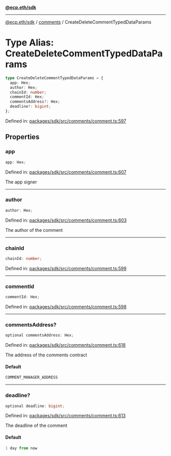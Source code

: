 [**@ecp.eth/sdk**](../../index.mdx)

***

[@ecp.eth/sdk](/sdk-reference/index.mdx) / [comments](/sdk-reference/comments/index.mdx) / CreateDeleteCommentTypedDataParams

# Type Alias: CreateDeleteCommentTypedDataParams

```ts
type CreateDeleteCommentTypedDataParams = {
  app: Hex;
  author: Hex;
  chainId: number;
  commentId: Hex;
  commentsAddress?: Hex;
  deadline?: bigint;
};
```

Defined in: [packages/sdk/src/comments/comment.ts:597](https://github.com/ecp-eth/comments-monorepo/blob/main/packages/sdk/src/comments/comment.ts#L597)

## Properties

### app

```ts
app: Hex;
```

Defined in: [packages/sdk/src/comments/comment.ts:607](https://github.com/ecp-eth/comments-monorepo/blob/main/packages/sdk/src/comments/comment.ts#L607)

The app signer

***

### author

```ts
author: Hex;
```

Defined in: [packages/sdk/src/comments/comment.ts:603](https://github.com/ecp-eth/comments-monorepo/blob/main/packages/sdk/src/comments/comment.ts#L603)

The author of the comment

***

### chainId

```ts
chainId: number;
```

Defined in: [packages/sdk/src/comments/comment.ts:599](https://github.com/ecp-eth/comments-monorepo/blob/main/packages/sdk/src/comments/comment.ts#L599)

***

### commentId

```ts
commentId: Hex;
```

Defined in: [packages/sdk/src/comments/comment.ts:598](https://github.com/ecp-eth/comments-monorepo/blob/main/packages/sdk/src/comments/comment.ts#L598)

***

### commentsAddress?

```ts
optional commentsAddress: Hex;
```

Defined in: [packages/sdk/src/comments/comment.ts:618](https://github.com/ecp-eth/comments-monorepo/blob/main/packages/sdk/src/comments/comment.ts#L618)

The address of the comments contract

#### Default

```ts
COMMENT_MANAGER_ADDRESS
```

***

### deadline?

```ts
optional deadline: bigint;
```

Defined in: [packages/sdk/src/comments/comment.ts:613](https://github.com/ecp-eth/comments-monorepo/blob/main/packages/sdk/src/comments/comment.ts#L613)

The deadline of the comment

#### Default

```ts
1 day from now
```
